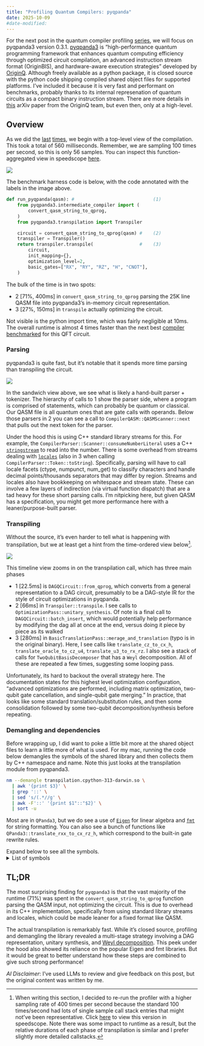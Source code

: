 ```yaml
---
title: "Profiling Quantum Compilers: pyqpanda"
date: 2025-10-09
#date-modified:
---
```


For the next post in the quantum compiler profiling [series](/posts/profiling-quantum-compilers/), we will focus on pyqpanda3 version 0.3.1.
[pyqpanda3](https://qcloud.originqc.com.cn/document/qpanda-3/index.html) is "high-performance quantum programming framework that enhances quantum computing efficiency through optimized circuit compilation, an advanced instruction stream format (OriginBIS), and hardware-aware execution strategies" developed by [OriginQ](https://originqc.com.cn/). Although freely available as a python package, it is closed source with the python code shipping compiled shared object files for supported platforms. I've included it because it is very fast and performant on benchmarks, probably thanks to its internal represenation of quantum circuits as a compact binary instruction stream. There are more details in [this](https://arxiv.org/abs/2504.02455) arXiv paper from the OriginQ team, but even then, only at a high-level.

## Overview
As we did the [last](/posts/profiling-quantum-compilers-qiskit) [times](/posts/profiling-quantum-compilers-pytket), we begin with a top-level view of the compilation. This took a total of 560 milliseconds. Remember, we are sampling 100 times per second, so this is only 56 samples. You can inspect this function-aggregated view in speedscope [here](https://www.speedscope.app/#profileURL=https%3A%2F%2Fraw.githubusercontent.com%2Fbachase%2Fquantum-compiler-profiling%2Frefs%2Fheads%2Fmain%2Fnative.functionagg.profiles%2Fpyqpanda.profile.json&title=pyqpanda3%20Profile%20FunctionAgg).

![](pyqpanda_overview.png)

The benchmark harness code is below, with the code annotated with the labels in the image above.
```python
def run_pyqpanda(qasm): #                             (1)
    from pyqpanda3.intermediate_compiler import (
        convert_qasm_string_to_qprog,
    )
    from pyqpanda3.transpilation import Transpiler

    circuit = convert_qasm_string_to_qprog(qasm) #    (2)
    transpiler = Transpiler()
    return transpiler.transpile(                 #    (3)
        circuit,
        init_mapping={},
        optimization_level=2,
        basic_gates=["RX", "RY", "RZ", "H", "CNOT"],
    )
```

The bulk of the time is in two spots:

::: {.no-bullets}
- <span class="circle">2</span> [71%, 400ms] in `convert_qasm_string_to_qprog` parsing the 25K line QASM file into pyqpanda3's in-memory circuit representation.
- <span class="circle">3</span> [27%, 150ms] in `transpile` actually optimizing the circuit.
:::

Not visible is the python import time, which was fairly negligible at 10ms. The overall runtime is almost 4 times faster than the next best [compiler benchmarked](/posts/profiling-quantum-compilers/#benchmark-summary) for this QFT circuit.


### Parsing

pyqpanda3 is quite fast, but it's notable that it spends more time parsing than transpiling the circuit.

![](./pyqpanda_parse.png)

In the sandwich view above, we see what is likely a hand-built parser + tokenizer. The hierarchy of calls to <span class="circle">1</span> show the parser side, where a program is comprised of statements, which can probably be quantum or classical. Our QASM file is all quantum ones that are gate calls with operands. Below those parsers in <span class="circle">2</span> you can see a call to `CompilerQASM::QASMScanner::next` that pulls out the next token for the parser.

Under the hood this is using C++ standard library streams for this. For example, the `CompilerParser::Scanner::consumeNumberLiteral` uses a C++ [`stringstream`](https://en.cppreference.com/w/cpp/io/basic_stringstream.html) to read into the number. There is some overhead from streams dealing with [`locales`](https://en.cppreference.com/w/cpp/locale/locale.html) (also in <span class="circle">3</span> when calling `CompilerParser::Token::toString`). Specifically, parsing will have to call locale facets (ctype, numpunct, num_get) to classify characters and handle decimal points/thousands separators that may differ by region. Streams and locales also have bookkeeping on whitespace and stream state. These can involve a few layers of indirection (via virtual function dispatch) that are a tad heavy for these short parsing calls. I'm nitpicking here, but given QASM has a specification, you might get more performance here with a leaner/purpose-built parser.

### Transpiling

Without the source, it's even harder to tell what is happening with transpilation, but we at least get a hint from the time-ordered view below[^sampling].

[^sampling]: When writing this section, I decided to re-run the profiler with a higher sampling rate of 400 times per second because the standard 100 times/second had lots of single sample call stack entries that might not've been representative. Click [here](https://www.speedscope.app/#profileURL=https%3A%2F%2Fraw.githubusercontent.com%2Fbachase%2Fquantum-compiler-profiling%2Frefs%2Fheads%2Fmain%2Fpyqpanda.profiles%2Fpyqpanda.400.profile.json) to view this version in speedscope. Note there was some impact to runtime as a result, but the relative durations of each phase of transpilation is similar and I prefer slightly more detailed callstacks.

![](./pyqpanda_transpile.png)

This timeline view zooms in on the transpilation call, which has three main phases

::: {.no-bullets}
- <span class="circle">1</span> [22.5ms] is `DAGQCircuit::from_qprog`, which converts from a general representation to a DAG circuit, presumably to be a DAG-style IR for the style of circuit optimizations in pyqpanda.
- <span class="circle">2</span> [66ms] in `Transpiler::transpile`. I see calls to `OptimizationPass::unitary_synthesis`. Of note is a final call to `DAGQCircuit::batch_insert`, which would potentially help performance by modifying the dag all at once at the end, versus doing it piece by piece as its walked
- <span class="circle">3</span> [280ms] in `BasicTranslationPass::merage_and_translation` (typo is in the original binary). Here, I see calls like `translate_cz_to_cx_h`, `translate_oracle_to_cz_u4`, `translate_u3_to_rx_rz`. I also see a stack of calls for `TwoQubitBasisDecomposer` that has a `Weyl` decomposition. All of these are repeated a few times, suggesting some looping pass.
:::

Unfortunately, its hard to backout the overall strategy here. The documentation states for this highest level optimization configuration, "advanced optimizations are performed, including matrix optimization, two-qubit gate cancellation, and single-qubit gate merging." In practice, that looks like some standard translation/substitution rules, and then some consolidation followed by some two-qubit decomposition/synthesis before repeating.

### Demangling and dependencies

Before wrapping up, I did want to poke a little bit more at the shared object files to learn a little more of what is used. For my mac, running the code below demangles the symbols of the shared library and then collects them by C++ namespace and name. Note this just looks at the transpilation module from pyqpanda3.

```bash
nm --demangle transpilation.cpython-313-darwin.so \
  | awk '{print $3}' \
  | grep '::' \
  | sed 's/(.*//g' \
  | awk -F'::' '{print $1"::"$2}' \
  | sort -u
```

Most are in `QPanda3`, but we do see a use of [`Eigen`](https://eigen.tuxfamily.org/index.php?title=Main_Page) for linear algebra and [`fmt`](https://github.com/fmtlib/fmt) for string formatting. You can also see a bunch of functions like `QPanda3::translate_rxx_to_cx_rz_h`, which correspond to the built-in gate rewrite rules.

Expand below to see all the symbols.
<details>
<summary>List of symbols</summary>

```
_compute_theta::
_dec_uc_sqg::
calculate_score::
check_gate_connected::
CompilerOriginIR::IRQProgNodeCollectorParser
CompilerOriginIR::OriginIRScanner
CompilerParser::Parser
CompilerParser::Scanner
dfs::
Eigen::internal
fmt::v11
generateBinarySeries::
generateCombinations::
longest_path_dfs::
modArray::
pybind11::error_already_set
QPanda3::amplitude_damping_error
QPanda3::BasicTranslationPass
QPanda3::block_index_map_key
QPanda3::cancellation_map_key
QPanda3::ChipBackend
QPanda3::CPUAvx2
QPanda3::CPUQVM
QPanda3::create_gate
QPanda3::DAG
QPanda3::DAGNode
QPanda3::DAGQCircuit
QPanda3::decoherence_error
QPanda3::decompose
QPanda3::decompose_to_RPhi
QPanda3::decomposeTensorProduct
QPanda3::DefaultTranspilationPasses
QPanda3::depolarizing_error
QPanda3::diagonal_decomposition
QPanda3::DrawByLayer
QPanda3::DrawPicture
QPanda3::EquivalenceLibrary
QPanda3::GateUnitaryMatrix
QPanda3::GateUnitaryMatrixUtils
QPanda3::generate_topology
QPanda3::get_precessor_single_gates_map
QPanda3::get_unitary_matrix
QPanda3::get_unitary_matrix_order
QPanda3::GetUsedQubits
QPanda3::InitPass
QPanda3::is_double_gate
QPanda3::is_single_gate
QPanda3::is_supported_avx2
QPanda3::is_tensor_product
QPanda3::isometry_decomposition
QPanda3::IsometryDecomposition
QPanda3::Karus
QPanda3::LayoutPass
QPanda3::LinearDepthDecomposition
QPanda3::MPS_Tensor
QPanda3::NameGenerator
QPanda3::NoiseCircuit
QPanda3::NoiseModel
QPanda3::NoiseUtils
QPanda3::OCircuitFusion
QPanda3::operator<<
QPanda3::OptimizationPass
QPanda3::pauli_x_error
QPanda3::pauli_y_error
QPanda3::pauli_z_error
QPanda3::phase_damping_error
QPanda3::pre_handle
QPanda3::QCircuit
QPanda3::QGate
QPanda3::QGateImplementation
QPanda3::QMeasure
QPanda3::QOracle
QPanda3::QPandaOptions
QPanda3::QProg
QPanda3::QProgProcessor
QPanda3::QResult
QPanda3::QSDecomposition
QPanda3::QStateCPU
QPanda3::QStateMPS
QPanda3::QuantumError
QPanda3::QuantumInformation
QPanda3::QuantumRegister
QPanda3::QuantumState
QPanda3::remap_qgate
QPanda3::RoutingPass
QPanda3::SabrePreLayout
QPanda3::SchedulingPass
QPanda3::SingletonPermutation
QPanda3::task
QPanda3::translate_ch_to_cx_h_p
QPanda3::translate_cp_to_cx_p
QPanda3::translate_crphi_to_oracle
QPanda3::translate_crx_to_cx_u1_u3
QPanda3::translate_cry_to_cx_ry
QPanda3::translate_crz_to_cx_rz
QPanda3::translate_cu1_to_cx_u1
QPanda3::translate_cu2_to_cx_u1_u3
QPanda3::translate_cu3_to_cx_u1_u3
QPanda3::translate_cu4_to_cx_p_u3
QPanda3::translate_cx_to_cp_u3
QPanda3::translate_cx_to_cz_h
QPanda3::translate_cx_to_cz_rz_x1
QPanda3::translate_cy_to_cx_p
QPanda3::translate_cz_to_cx_h
QPanda3::translate_h_to_rx_ry
QPanda3::translate_h_to_RZ_X1
QPanda3::translate_h_to_u2
QPanda3::translate_i_to_u1
QPanda3::translate_iswap_to_cx_s_h
QPanda3::translate_oracle_to_cz_u4
QPanda3::translate_p_to_RZ
QPanda3::translate_p_to_u1
QPanda3::translate_rphi_to_u3
QPanda3::translate_rx_to_rz_x1
QPanda3::translate_rx_to_u3
QPanda3::translate_rxx_to_cx_rz_h
QPanda3::translate_ry_to_rz_x1
QPanda3::translate_ry_to_u3
QPanda3::translate_ryy_to_cx_rx_rz
QPanda3::translate_rz_to_u1
QPanda3::translate_rzx_to_cx_rz_h
QPanda3::translate_rzz_to_cx_rz
QPanda3::translate_s_to_RZ
QPanda3::translate_s_to_u1
QPanda3::translate_sqiswap_to_cz_rz_x1
QPanda3::translate_swap_to_cx
QPanda3::translate_t_to_RZ
QPanda3::translate_t_to_u1
QPanda3::translate_u1_to_u3
QPanda3::translate_u2_to_u3
QPanda3::translate_u3_to_rphi_rz
QPanda3::translate_u3_to_rx_rz
QPanda3::translate_u3_to_u4
QPanda3::translate_u3_to_x1_rz
QPanda3::translate_u4_to_u3
QPanda3::translate_u4_to_x1_rz
QPanda3::translate_x_to_rx
QPanda3::translate_x_to_u3
QPanda3::translate_x_to_x1
QPanda3::translate_x1_to_rphi
QPanda3::translate_x1_to_rx
QPanda3::translate_y_to_ry
QPanda3::translate_y_to_u3
QPanda3::translate_y_to_x1_rz
QPanda3::translate_y1_to_rz_x1
QPanda3::translate_z_to_rz
QPanda3::translate_z_to_u1
QPanda3::translate_z1_to_rz
QPanda3::TranspilationPass
QPanda3::Transpiler
QPanda3::TwoQubitBasisDecomposer
QPanda3::TwoQubitWeylDecomposition
QPanda3::uc_decomposition
QPanda3::ucry_circuit
QPanda3::ucry_decomposition
QPanda3::ucrz_decomposition
QPanda3::unroll_quantum_circuit
QPandaCompiler::QProgNodeCollector
std::__1
Utils::convert_int_to_str
Utils::convert_uinteger_to_binary
Utils::number_to_base_string
WriteQCircuitTextFile::get_instance
```

</details>

## TL;DR

The most surprising finding for `pyqpanda3` is that the vast majority of the runtime (71%) was spent in the `convert_qasm_string_to_qprog` function parsing the QASM input, not optimizing the circuit. This is due to overhead in its C++ implementation, specifically from using standard library streams and locales, which could be made leaner for a fixed format like QASM.

The actual transpilation is remarkably fast. While it's closed source, profiling and demangling the library revealed a multi-stage strategy involving a DAG representation, unitary synthesis, and [Weyl decomposition](https://quantum.cloud.ibm.com/docs/en/api/qiskit/qiskit.synthesis.TwoQubitWeylDecomposition). This peek under the hood also showed its reliance on the popular Eigen and fmt libraries. But it would be great to better understand how these steps are combined to give such strong performance!

_AI Disclaimer_: I've used LLMs to review and give feedback on this post, but the original content was written by me.
